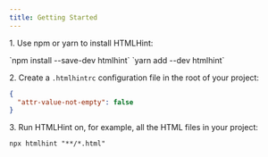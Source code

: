 ```yaml
---
title: Getting Started
---
```



1\. Use npm or yarn to install HTMLHint:

<Tabs>
  <TabItem label="npm">
`npm install --save-dev htmlhint`
  </TabItem>
  <TabItem label="yarn">
`yarn add --dev htmlhint`
  </TabItem>
</Tabs>

2\. Create a `.htmlhintrc` configuration file in the root of your project:

```json
{
  "attr-value-not-empty": false
}
```

3\. Run HTMLHint on, for example, all the HTML files in your project:

```shell
npx htmlhint "**/*.html"
```
